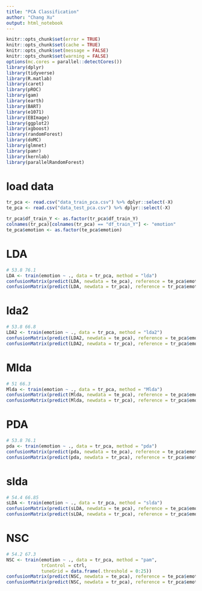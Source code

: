 ```yaml
---
title: "PCA Classification"
author: "Chang Xu"
output: html_notebook
---
```


```r
knitr::opts_chunk$set(error = TRUE)
knitr::opts_chunk$set(cache = TRUE)
knitr::opts_chunk$set(message = FALSE)
knitr::opts_chunk$set(warning = FALSE)
options(mc.cores = parallel::detectCores())
library(dplyr)
library(tidyverse)
library(R.matlab)
library(caret)
library(pROC)
library(gam)
library(earth)
library(BART)
library(e1071)
library(EBImage)
library(ggplot2)
library(xgboost)
library(randomForest)
library(doMC)
library(glmnet)
library(pamr)
library(kernlab)
library(parallelRandomForest)
```

# load data
```r
tr_pca <- read.csv("data_train_pca.csv") %>% dplyr::select(-X)
te_pca <- read.csv("data_test_pca.csv") %>% dplyr::select(-X)
```
```r
tr_pca$df_train_Y <- as.factor(tr_pca$df_train_Y)
colnames(tr_pca)[colnames(tr_pca) == "df_train_Y"] <- "emotion"
te_pca$emotion <- as.factor(te_pca$emotion)
```

# LDA
```r
# 53.8 76.1
LDA <- train(emotion ~ ., data = tr_pca, method = "lda")
confusionMatrix(predict(LDA, newdata = te_pca), reference = te_pca$emotion)
confusionMatrix(predict(LDA, newdata = tr_pca), reference = tr_pca$emotion)
```

# lda2
```r
# 53.8 66.8
LDA2 <- train(emotion ~ ., data = tr_pca, method = "lda2")
confusionMatrix(predict(LDA2, newdata = te_pca), reference = te_pca$emotion)
confusionMatrix(predict(LDA2, newdata = tr_pca), reference = tr_pca$emotion)
```

# Mlda
```r
# 51 66.3
Mlda <- train(emotion ~ ., data = tr_pca, method = "Mlda")
confusionMatrix(predict(Mlda, newdata = te_pca), reference = te_pca$emotion)
confusionMatrix(predict(Mlda, newdata = tr_pca), reference = tr_pca$emotion)
```

# PDA
```r
# 53.8 76.1
pda <- train(emotion ~ ., data = tr_pca, method = "pda")
confusionMatrix(predict(pda, newdata = te_pca), reference = te_pca$emotion)
confusionMatrix(predict(pda, newdata = tr_pca), reference = tr_pca$emotion)
```

# slda
```r
# 54.4 66.85
sLDA <- train(emotion ~ ., data = tr_pca, method = "slda")
confusionMatrix(predict(sLDA, newdata = te_pca), reference = te_pca$emotion)
confusionMatrix(predict(sLDA, newdata = tr_pca), reference = tr_pca$emotion)

```


# NSC
```r
# 54.2 67.3
NSC <- train(emotion ~ ., data = tr_pca, method = "pam", 
             trControl = ctrl, 
             tuneGrid = data.frame(.threshold = 0:25))
confusionMatrix(predict(NSC, newdata = te_pca), reference = te_pca$emotion)
confusionMatrix(predict(NSC, newdata = tr_pca), reference = tr_pca$emotion)
```


